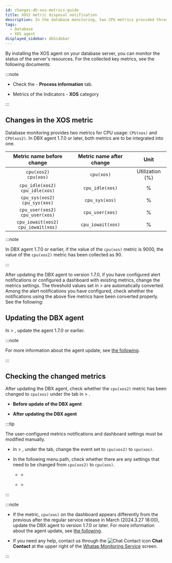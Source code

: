 ```yaml
---
id: changes-db-xos-metrics-guide
title: XOS2 metric disposal notification
description: In the database monitoring, two CPU metrics provided through the XOS agent are to be integrated and provided starting from DBX agent v1.7.0.
tags:
  - Database
  - XOS agent
displayed_sidebar: dbSidebar
---
```


By installing the XOS agent on your database server, you can monitor the status of the server's resources. For the collected key metrics, see the following documents:

:::note

- Check the <Link to="https://docs.whatap.io/postgresql/instance-monitoring#column-info" target="_blank"><Cmdname sid="instance_monitoring" /></Link> - <b>Process information</b> tab.

- Metrics of the <Link to="https://docs.whatap.io/postgresql/metrics-data-list" target="_blank">Indicators</Link> - <b>XOS</b> category

:::

## Changes in the XOS metric

Database monitoring provides two metrics for CPU usage: `CPU(xos)` and `CPU(xos2)`. In DBX agent 1.7.0 or later, both metrics are to be integrated into one.

|         Metric name before change        | Metric name after change |       Unit      |
| :--------------------------------------: | :----------------------: | :-------------: |
|        `cpu(xos2)`<br/>`cpu(xos)`        |        `cpu(xos)`        | Utilization (%) |
|   `cpu_idle(xos2)`<br/>`cpu_idle(xos)`   |      `cpu_idle(xos)`     |        %        |
|    `cpu_sys(xos2)`<br/>`cpu_sys(xos)`    |      `cpu_sys(xos)`      |        %        |
|   `cpu_user(xos2)`<br/>`cpu_user(xos)`   |      `cpu_user(xos)`     |        %        |
| `cpu_iowait(xos2)`<br/>`cpu_iowait(xos)` |     `cpu_iowait(xos)`    |        %        |

:::note

In DBX agent 1.7.0 or earlier, if the value of the `cpu(xos)` metric is 9000, the value of the `cpu(xos2)` metric has been collected as 90.

:::

After updating the DBX agent to version 1.7.0, if you have configured alert notifications or configured a dashboard with existing metrics, change the metrics settings. The threshold values set in <Cmdname sid="event_statistic" className="uitext" /> > <Cmdname sid="event_setting" className="uitext" /> are automatically converted. Among the alert notifications you have configured, check whether the notifications using the above five metrics have been converted properly. See the following:

## Updating the DBX agent

In <Cmdname sid="management" className="uitext" /> &gt; <Cmdname sid="agent_update" className="uitext" />, update the agent 1.7.0 or earlier.

<ImgLang img='changes/refer-db-agent-update-170.png' desc='Update agent' />

:::note

For more information about the agent update, see [the following](../postgresql/agent-manage).

:::

## Checking the changed metrics

After updating the DBX agent, check whether the `cpu(xos2)` metric has been changed to `cpu(xos)` under the <Cmdname sid="database" className="uitext" /> tab in <Cmdname sid="event_statistic" className="uitext" /> > <Cmdname sid="event_setting" className="uitext" />.

- **Before update of the DBX agent**

  <ImgLang img='changes/refer-db-alert-xos2.png' desc='Event configuration' />

- **After updating the DBX agent**

  <ImgLang img='changes/refer-db-alert-xos.png' desc='Event configuration' />

:::tip

The user-configured metrics notifications and dashboard settings must be modified manually.

- In <Cmdname sid="event_statistic" className="uitext" /> &gt; <Cmdname sid="event_setting" className="uitext" />, under the <Cmdname sid="metrics" className="uitext" /> tab, change the event set to <code>cpu(xos2)</code> to <code>cpu(xos)</code>.

- In the following menu path, check whether there are any settings that need to be changed from `cpu(xos2)` to `cpu(xos)`.

  - <Cmdname sid="dashboard" className="uitext" /> &gt; <Cmdname sid="instance_monitoring" className="uitext" />

  - <Cmdname sid="dashboard" className="uitext" /> &gt; <Cmdname sid="flexboard" className="uitext" />

:::

:::note

- If the metric, `cpu(xos)` on the dashboard appears differently from the previous after the regular service release in March (2024.3.27 18:00), update the DBX agent to version 1.7.0 or later. For more information about the agent update, see [the following](../postgresql/agent-manage).

- If you need any help, contact us through the ![Chat Contact icon](/img/ico-help.svg) **Chat Contact** at the upper right of the [Whatap Monitoring Service](https://service.whatap.io) screen.

:::
